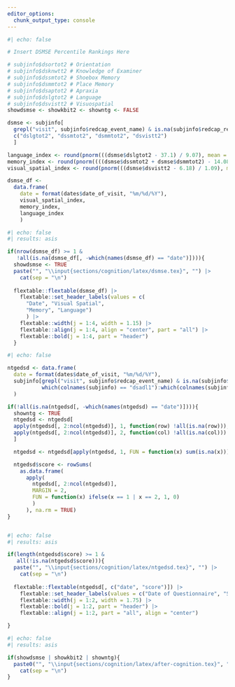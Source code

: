 ```yaml
---
editor_options: 
  chunk_output_type: console
---
```


```r
#| echo: false

# Insert DSMSE Percentile Rankings Here

# subjinfo$dsortot2 # Orientation
# subjinfo$dsknwtt2 # Knowledge of Examiner
# subjinfo$dssmtot2 # Shoebox Memory
# subjinfo$dsmmtot2 # Place Memory
# subjinfo$dsaptot2 # Apraxia
# subjinfo$dslgtot2	# Language
# subjinfo$dsvistt2 # Visuospatial
showdsmse <- showkbit2 <- showntg <- FALSE

dsmse <- subjinfo[
  grepl("visit", subjinfo$redcap_event_name) & is.na(subjinfo$redcap_repeat_instrument), 
  c("dslgtot2", "dssmtot2", "dsmmtot2", "dsvistt2")
  ]

language_index <- round(pnorm(((dsmse$dslgtot2 - 37.1) / 9.07), mean = 0, sd = 1) * 100, 2)
memory_index <- round(pnorm((((dsmse$dssmtot2 + dsmse$dsmmtot2) - 14.08) / 4.68), mean = 0, sd = 1) * 100, 2)
visual_spatial_index <- round(pnorm(((dsmse$dsvistt2 - 6.18) / 1.09), mean = 0, sd = 1) * 100, 2)

dsmse_df <- 
  data.frame(
    date = format(dates$date_of_visit, "%m/%d/%Y"),
    visual_spatial_index,
    memory_index,
    language_index
    ) 

```

```r
#| echo: false
#| results: asis

if(nrow(dsmse_df) >= 1 & 
   !all(is.na(dsmse_df[, -which(names(dsmse_df) == "date")]))){
  showdsmse <- TRUE
  paste("", "\\input{sections/cognition/latex/dsmse.tex}", "") |> 
    cat(sep = "\n")
  
  flextable::flextable(dsmse_df) |>
    flextable::set_header_labels(values = c(
      "Date", "Visual Spatial", 
      "Memory", "Language")
      ) |>
    flextable::width(j = 1:4, width = 1.15) |>
    flextable::align(j = 1:4, align = "center", part = "all") |>
    flextable::bold(j = 1:4, part = "header")
  }

```


<!--- NTG - Early Detection and Screen for Dementia (NTG-EDSD) --->

```r
#| echo: false

ntgedsd <- data.frame(
  date = format(dates$date_of_visit, "%m/%d/%Y"),
  subjinfo[grepl("visit", subjinfo$redcap_event_name) & is.na(subjinfo$redcap_repeat_instrument), 
           which(colnames(subjinfo) == "dsadl1"):which(colnames(subjinfo) == "dsother6")]
  )

if(!all(is.na(ntgedsd[, -which(names(ntgedsd) == "date")]))){
  showntg <- TRUE
  ntgedsd <- ntgedsd[
  apply(ntgedsd[, 2:ncol(ntgedsd)], 1, function(row) !all(is.na(row))), 
  apply(ntgedsd[, 2:ncol(ntgedsd)], 2, function(col) !all(is.na(col)))
  ]

  ntgedsd <- ntgedsd[apply(ntgedsd, 1, FUN = function(x) sum(is.na(x))) == 0, ] # Filter out NA values

  ntgedsd$score <- rowSums(
    as.data.frame(
      apply(
        ntgedsd[, 2:ncol(ntgedsd)], 
        MARGIN = 2, 
        FUN = function(x) ifelse(x == 1 | x == 2, 1, 0)
        )
      ), na.rm = TRUE)
}



```

```r
#| echo: false
#| results: asis

if(length(ntgedsd$score) >= 1 & 
   all(!is.na(ntgedsd$score))){
  paste("", "\\input{sections/cognition/latex/ntgedsd.tex}", "") |> 
    cat(sep = "\n")
  
  flextable::flextable(ntgedsd[, c("date", "score")]) |>
    flextable::set_header_labels(values = c("Date of Questionnaire", "Score")) |>
    flextable::width(j = 1:2, width = 1.75) |>
    flextable::bold(j = 1:2, part = "header") |>
    flextable::align(j = 1:2, part = "all", align = "center")

}

```

```r
#| echo: false
#| results: asis

if(showdsmse | showkbit2 | showntg){
  paste0("", "\\input{sections/cognition/latex/after-cognition.tex}", "") |>
    cat(sep = "\n")
}

```

